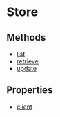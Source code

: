 
# Store

## Methods

- [list](../../Store/methods/js_sdk.admin.Store.list/page.mdx)
- [retrieve](../../Store/methods/js_sdk.admin.Store.retrieve/page.mdx)
- [update](../../Store/methods/js_sdk.admin.Store.update/page.mdx)

## Properties

- [client](../../Store/properties/js_sdk.admin.Store.client/page.mdx)
